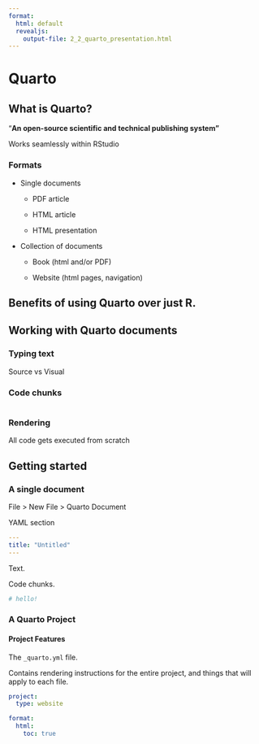 ```yaml
---
format: 
  html: default
  revealjs: 
    output-file: 2_2_quarto_presentation.html
---
```


# Quarto

## What is Quarto?

"**An open-source scientific and technical publishing system"**

Works seamlessly within RStudio

### Formats

-   Single documents

    -   PDF article

    -   HTML article

    -   HTML presentation

-   Collection of documents

    -   Book (html and/or PDF)

    -   Website (html pages, navigation)

## Benefits of using Quarto over just R.

## Working with Quarto documents

### Typing text

Source vs Visual

### Code chunks

```r

```

### Rendering

All code gets executed from scratch

## Getting started

### A single document

File \> New File \> Quarto Document

YAML section

``` yaml
---
title: "Untitled"
---
```

Text.

Code chunks.

```r
# hello!
```

### A Quarto Project

#### Project Features

The `_quarto.yml` file.

Contains rendering instructions for the entire project, and things that will apply to each file.

``` .yaml
project:
  type: website

format:
  html:
    toc: true
```

